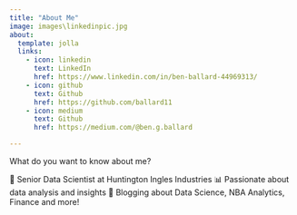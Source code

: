 ```yaml
---
title: "About Me"
image: images\linkedinpic.jpg
about:
  template: jolla
  links:
    - icon: linkedin
      text: LinkedIn
      href: https://www.linkedin.com/in/ben-ballard-44969313/
    - icon: github
      text: Github
      href: https://github.com/ballard11
    - icon: medium
      text: Github
      href: https://medium.com/@ben.g.ballard

---
```


What do you want to know about me?

🏢 Senior Data Scientist at Huntington Ingles Industries
📊 Passionate about data analysis and insights
📖 Blogging about Data Science, NBA Analytics, Finance and more!
